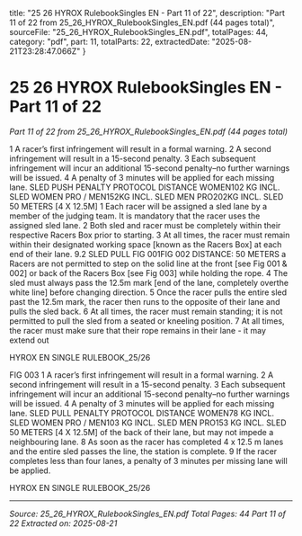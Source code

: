   title: "25 26 HYROX RulebookSingles EN - Part 11 of 22",
  description: "Part 11 of 22 from 25_26_HYROX_RulebookSingles_EN.pdf (44 pages total)",
  sourceFile: "25_26_HYROX_RulebookSingles_EN.pdf",
  totalPages: 44,
  category: "pdf",
  part: 11,
  totalParts: 22,
  extractedDate: "2025-08-21T23:28:47.066Z"
}

# 25 26 HYROX RulebookSingles EN - Part 11 of 22

*Part 11 of 22 from 25_26_HYROX_RulebookSingles_EN.pdf (44 pages total)*

1 A racer’s first infringement will result in a formal
warning.
2 A second infringement will result in a 15-second
penalty.
3 Each subsequent infringement will incur an
additional 15-second penalty–no further warnings
will be issued.
4 A penalty of 3 minutes will be applied for each
missing lane.
SLED PUSH PENALTY PROTOCOL
DISTANCE
WOMEN102 KG INCL. SLED
WOMEN PRO / MEN152KG INCL. SLED
MEN PRO202KG INCL. SLED
50 METERS [4 X 12.5M]
1 Each racer will be assigned a sled lane by a
member of the judging team. It is mandatory that
the racer uses the assigned sled lane.
2 Both sled and racer must be completely within
their respective Racers Box prior to starting.
3 At all times, the racer must remain within their
designated working space [known as the Racers
Box] at each end of their lane.
9.2 SLED PULL
FIG 001FIG 002
DISTANCE:
50 METERS
a Racers are not permitted to step on the solid
line at the front [see Fig 001 & 002] or back
of the Racers Box [see Fig 003] while holding
the rope.
4 The sled must always pass the 12.5m mark [end
of the lane, completely overthe white line] before
changing direction.
5 Once the racer pulls the entire sled past the
12.5m mark, the racer then runs to the opposite
of their lane and pulls the sled back.
6 At all times, the racer must remain standing; it
is not permitted to pull the sled from a seated or
kneeling position.
7 At all times, the racer must make sure that their
rope remains in their lane - it may extend out

HYROX EN SINGLE RULEBOOK_25/26

FIG 003
1 A racer’s first infringement will result in a formal
warning.
2 A second infringement will result in a 15-second
penalty.
3 Each subsequent infringement will incur an
additional 15-second penalty–no further warnings
will be issued.
4 A penalty of 3 minutes will be applied for each
missing lane.
SLED PULL PENALTY PROTOCOL
DISTANCE
WOMEN78 KG INCL. SLED
WOMEN PRO / MEN103 KG INCL. SLED
MEN PRO153 KG INCL. SLED
50 METERS [4 X 12.5M]
of the back of their lane, but may not impede a
neighbouring lane.
8 As soon as the racer has completed 4 x 12.5 m
lanes and the entire sled passes the line, the
station is complete.
9 If the racer completes less than four lanes, a
penalty of 3 minutes per missing lane will be
applied.

HYROX EN SINGLE RULEBOOK_25/26

---

*Source: 25_26_HYROX_RulebookSingles_EN.pdf*
*Total Pages: 44*
*Part 11 of 22*
*Extracted on: 2025-08-21*
